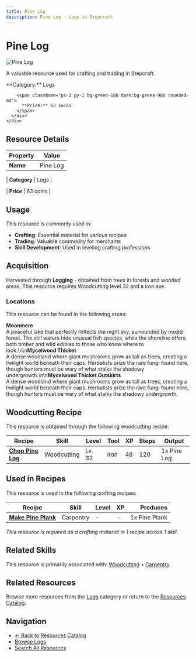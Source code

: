 ```yaml
---
title: Pine Log
description: Pine Log - Logs in Stepcraft
---
```


# Pine Log

<div className="flex items-start gap-6 mb-8">
  <div className="flex-shrink-0">
    <img src="/assets/resources/woodcutting/pine_log.png" alt="Pine Log" className="w-24 h-24 border rounded-lg" />
  </div>
  <div className="flex-1">
    <div className="space-y-2">
      <p className="text-lg text-muted-foreground">A valuable resource used for crafting and trading in Stepcraft.</p>
      <div className="flex flex-wrap gap-4 text-sm">
        <span className="px-2 py-1 bg-blue-100 dark:bg-blue-900 rounded-md">
          **Category:** Logs
        </span>
        
        <span className="px-2 py-1 bg-green-100 dark:bg-green-900 rounded-md">
          **Price:** 63 coins
        </span>
      </div>
    </div>
  </div>
</div>

## Resource Details

| Property | Value |
|----------|-------|
| **Name** | Pine Log |

| **Category** | Logs |

| **Price** | 63 coins |


## Usage

This resource is commonly used in:

- **Crafting**: Essential material for various recipes
- **Trading**: Valuable commodity for merchants
- **Skill Development**: Used in leveling crafting professions




## Acquisition

Harvested through **Logging** - obtained from trees in forests and wooded areas. This resource requires Woodcutting level 32 and a iron axe.

### Locations

This resource can be found in the following areas:

**Moonmere**  
A peaceful lake that perfectly reflects the night sky, surrounded by mixed forest. The still waters hide unusual fish species, while the shoreline offers both timber and wild edibles to those who know where to look.\n\n**Mycelwood Thicket**  
A dense woodland where giant mushrooms grow as tall as trees, creating a twilight world beneath their caps. Herbalists prize the rare fungi found here, though hunters must be wary of what stalks the shadowy undergrowth.\n\n**Mycelwood Thicket Outskirts**  
A dense woodland where giant mushrooms grow as tall as trees, creating a twilight world beneath their caps. Herbalists prize the rare fungi found here, though hunters must be wary of what stalks the shadowy undergrowth.




## Woodcutting Recipe

This resource is obtained through the following woodcutting recipe:

| Recipe | Skill | Level | Tool | XP | Steps | Output |
|--------|-------|-------|------|----|-------|--------|
| **[Chop Pine Log](/docs/skills/individual/woodcutting#pine_log)** | Woodcutting | Lv. 32 | iron | 48 | 120 | 1x Pine Log |

## Used in Recipes

This resource is used in the following crafting recipes:

| Recipe | Skill | Level | XP | Produces |
|--------|-------|-------|----|---------:|
| **[Make Pine Plank](/docs/resources/individual/pine_plank)** | Carpentry | - | - | 1x Pine Plank |

*This resource is required as a crafting material in 1 recipe across 1 skill.*


## Related Skills

This resource is primarily associated with: [Woodcutting](/docs/skills/individual/woodcutting) • [Carpentry](/docs/skills/individual/carpentry)

## Related Resources

Browse more resources from the [Logs](/docs/resources#logs) category or return to the [Resources Catalog](/docs/resources).

## Navigation

- [← Back to Resources Catalog](/docs/resources)
- [Browse Logs](/docs/resources#logs)
- [Search All Resources](/search)
